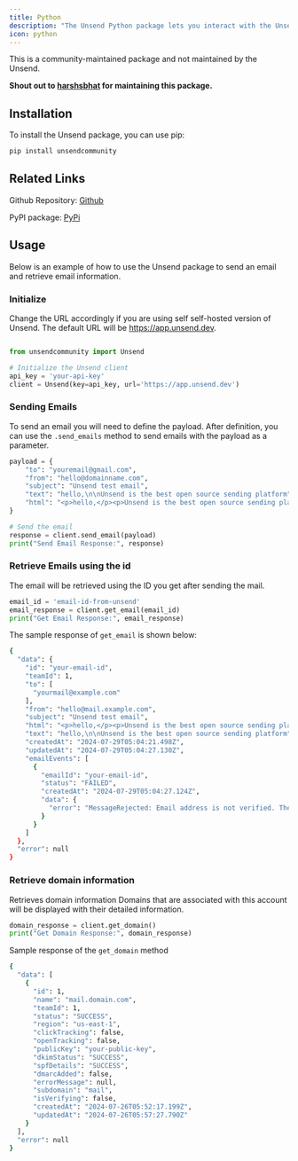 ```yaml
---
title: Python
description: "The Unsend Python package lets you interact with the Unsend API to send and manage emails as well as domains. This is a quick guide on using the package to send emails and retrieve email information."
icon: python
---
```


<Warning>
  This is a community-maintained package and not maintained by the Unsend.
</Warning>

**Shout out to [harshsbhat](https://x.com/HarshBhatX) for maintaining this package.**

## Installation

To install the Unsend package, you can use pip:

```bash
pip install unsendcommunity
```

## Related Links

Github Repository: [Github](https://github.com/harshsbhat/unsend_community.git)

PyPI package: [PyPi](https://pypi.org/project/UnsendCommunity/)

## Usage

Below is an example of how to use the Unsend package to send an email and retrieve email information.

### Initialize

Change the URL accordingly if you are using self self-hosted version of Unsend. The default URL will be https://app.unsend.dev.

```python

from unsendcommunity import Unsend

# Initialize the Unsend client
api_key = 'your-api-key'
client = Unsend(key=api_key, url='https://app.unsend.dev')

```

### Sending Emails

To send an email you will need to define the payload. After definition, you can use the `.send_emails` method to send emails with the payload as a parameter.

```python
payload = {
    "to": "youremail@gmail.com",
    "from": "hello@domainname.com",
    "subject": "Unsend test email",
    "text": "hello,\n\nUnsend is the best open source sending platform",
    "html": "<p>hello,</p><p>Unsend is the best open source sending platform</p><p>check out <a href='https://unsend.dev'>unsend.dev</a></p>",
}

# Send the email
response = client.send_email(payload)
print("Send Email Response:", response)
```

### Retrieve Emails using the id

The email will be retrieved using the ID you get after sending the mail.

```python
email_id = 'email-id-from-unsend'
email_response = client.get_email(email_id)
print("Get Email Response:", email_response)
```

The sample response of `get_email` is shown below:

```bash
{
  "data": {
    "id": "your-email-id",
    "teamId": 1,
    "to": [
      "yourmail@example.com"
    ],
    "from": "hello@mail.example.com",
    "subject": "Unsend test email",
    "html": "<p>hello,</p><p>Unsend is the best open source sending platform</p><p>check out <a href='https://unsend.dev'>unsend.dev</a></p>",
    "text": "hello,\n\nUnsend is the best open source sending platform",
    "createdAt": "2024-07-29T05:04:21.498Z",
    "updatedAt": "2024-07-29T05:04:27.130Z",
    "emailEvents": [
      {
        "emailId": "your-email-id",
        "status": "FAILED",
        "createdAt": "2024-07-29T05:04:27.124Z",
        "data": {
          "error": "MessageRejected: Email address is not verified. The following identities failed the check in region US-EAST-1: example@gmail.com"
        }
      }
    ]
  },
  "error": null
}
```

### Retrieve domain information

Retrieves domain information
Domains that are associated with this account will be displayed with their detailed information.

```python
domain_response = client.get_domain()
print("Get Domain Response:", domain_response)
```

Sample response of the `get_domain` method

```bash
{
  "data": [
    {
      "id": 1,
      "name": "mail.domain.com",
      "teamId": 1,
      "status": "SUCCESS",
      "region": "us-east-1",
      "clickTracking": false,
      "openTracking": false,
      "publicKey": "your-public-key",
      "dkimStatus": "SUCCESS",
      "spfDetails": "SUCCESS",
      "dmarcAdded": false,
      "errorMessage": null,
      "subdomain": "mail",
      "isVerifying": false,
      "createdAt": "2024-07-26T05:52:17.199Z",
      "updatedAt": "2024-07-26T05:57:27.790Z"
    }
  ],
  "error": null
}
```
